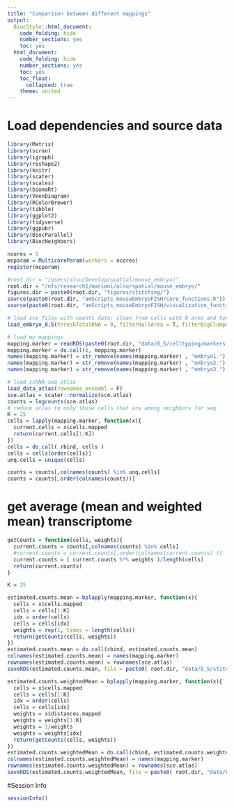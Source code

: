 ```yaml
---
title: "Comparison between different mappings"
output:
  BiocStyle::html_document:
    code_folding: hide
    number_sections: yes
    toc: yes  
  html_document:
    code_folding: hide
    number_sections: yes
    toc: yes
    toc_float:
      collapsed: true
    theme: united
---
```


# Load dependencies and source data

```r

library(Matrix)
library(scran)
library(igraph)
library(reshape2)
library(knitr)
library(scater)
library(scales)
library(biomaRt)
library(VennDiagram)
library(RColorBrewer)
library(tibble)
library(ggplot2)
library(tidyverse)
library(ggpubr)
library(BiocParallel)
library(BiocNeighbors)

ncores = 5
mcparam = MulticoreParam(workers = ncores)
register(mcparam)

#root.dir = "/Users/alsu/Develop/spatial/mouse_embryo/"
root.dir = "/nfs/research1/marioni/alsu/spatial/mouse_embryo/"
figures.dir = paste0(root.dir, "figures/stitching/")
source(paste0(root.dir, "amScripts_mouseEmbryoFISH/core_functions.R"))
source(paste0(root.dir, "amScripts_mouseEmbryoFISH/visualization_functions.R"))

# load sce files with counts data; clean from cells with 0 area and total # mRNA < user's threshold 
load_embryo_8.5(threshTotalRNA = 0, filterNullArea = T, filterBigClumps = T, dir = "cluster")

# load my mappings
mapping.marker = readRDS(paste0(root.dir, "data/8_5/celltyping/markers.rds"))
mapping.marker = do.call(c, mapping.marker)
names(mapping.marker) = str_remove(names(mapping.marker) , "embryo1.")
names(mapping.marker) = str_remove(names(mapping.marker) , "embryo2.")
names(mapping.marker) = str_remove(names(mapping.marker) , "embryo3.")

# load scRNA-seq atlas
load_data_atlas(rownames_ensembl = F)
sce.atlas = scater::normalize(sce.atlas)
counts = logcounts(sce.atlas) 
# reduce atlas to only those cells that are among neighbors for seq
K = 25
cells = lapply(mapping.marker, function(x){
  current.cells = x$cells.mapped
  return(current.cells[1:K])
})
cells = do.call( rbind, cells )
cells = cells[order(cells)]
unq.cells = unique(cells)

counts = counts[,colnames(counts) %in% unq.cells]
counts = counts[,order(colnames(counts))]

```

# get average (mean and weighted mean) transcriptome

```r

getCounts = function(cells, weights){
  current.counts = counts[,colnames(counts) %in% cells]
  #current.counts = current.counts[,order(colnames(current.counts) )]
  current.counts = ( current.counts %*% weights )/length(cells)
  return(current.counts)
}

K = 25

estimated.counts.mean = bplapply(mapping.marker, function(x){
  cells = x$cells.mapped
  cells = cells[1:K]
  idx = order(cells)
  cells = cells[idx]
  weights = rep(1, times = length(cells))
  return(getCounts(cells, weights)) 
}) 
estimated.counts.mean = do.call(cbind, estimated.counts.mean)
colnames(estimated.counts.mean) = names(mapping.marker)
rownames(estimated.counts.mean) = rownames(sce.atlas)
saveRDS(estimated.counts.mean, file = paste0( root.dir, "data/8_5/stitching/marker_K25_mean.rds"))

estimated.counts.weightedMean = bplapply(mapping.marker, function(x){
  cells = x$cells.mapped
  cells = cells[1:K]
  idx = order(cells)
  cells = cells[idx]
  weights = x$distances.mapped
  weights = weights[1:K]
  weights = 1/weights
  weights = weights[idx]
  return(getCounts(cells, weights)) 
}) 
estimated.counts.weightedMean = do.call(cbind, estimated.counts.weightedMean)
colnames(estimated.counts.weightedMean) = names(mapping.marker)
rownames(estimated.counts.weightedMean) = rownames(sce.atlas)
saveRDS(estimated.counts.weightedMean, file = paste0( root.dir, "data/8_5/stitching/marker_K25_weightedMean.rds"))

```



#Session Info

```r
sessionInfo()
```
